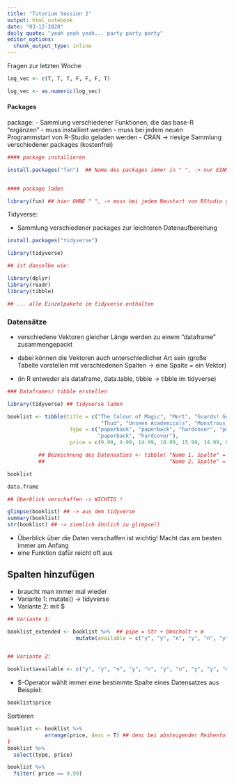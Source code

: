 ```yaml
---
title: "Tutorium Session 2"
output: html_notebook
date: "03-12-2020"
daily quote: "yeah yeah yeah... party party party"
editor_options: 
  chunk_output_type: inline
---
```


Fragen zur letzten Woche

```r

log_vec <- c(T, T, T, F, F, F, T)

log_vec <- as.numeric(log_vec)


```









#### Packages ####

package:
- Sammlung verschiedener Funktionen, die das base-R "ergänzen"
- muss installiert werden
- muss bei jedem neuen Programmstart von R-Studio geladen werden 
- CRAN -> riesige Sammlung verschiedener packages (kostenfrei)


```r

#### package installieren

install.packages("fun")  ## Name des packages immer in " ", -> nur EINMAL notwendig


#### package laden

library(fun) ## hier OHNE " ", -> muss bei jedem Neustart von RStudio geladen werden (Nur die p laden, die man für das script wirklich braucht)

```


Tidyverse:

- Sammlung verschiedener packages zur leichteren Datenaufbereitung


```r

install.packages("tidyverse")

library(tidyverse) 

## ist dasselbe wie:

library(dplyr)
library(readr)
library(tibble)

## ... alle Einzelpakete im tidyverse enthalten

```

### Datensätze ###

- verschiedene Vektoren gleicher Länge werden zu einem "dataframe" zusammengepackt
- dabei können die Vektoren auch unterschiedlicher Art sein (große Tabelle vorstellen mit verschiedenen Spalten -> eine Spalte = ein Vektor)

- (in R entweder als dataframe, data.table, tibble -> tibble im tidyverse)

```r

### Dataframes/ tibble erstellen

library(tidyverse) ## tidyverse laden

booklist <- tibble(title = c("The Colour of Magic", "Mort", "Guards! Guards!", "Men at Arms", "Hogfather", "Night Watch", "Raising Steam", 
                              "Thud", "Unseen Academicals", "Monstrous Regiment"),
                    type = c("paperback", "paperback", "hardcover", "paperback", "hardcover", "hardcover", "paperback", "hardcover",
                             "paperback", "hardcover"),
                    price = c(9.99, 9.99, 14.99, 10.99, 15.99, 14.99, 8.99, 15.99, 9.99, 19.99))

          ## Bezeichnung des Datensatzes <- tibble( "Name 1. Spalte" = c(die Daten in Reihenfolge), 
          ##                                        "Name 2. Spalte" = c( Daten der 2. Spalte in Reihenfolge usw))

booklist

data.frame

## Überblick verschaffen -> WICHTIG !

glimpse(booklist) ## -> aus dem tidyverse
summary(booklist)
str(booklist) ## -> ziemlich ähnlich zu glimpse()


```

- Überblick über die Daten verschaffen ist wichtig! Macht das am besten immer am Anfang
- eine Funktion dafür reicht oft aus


## Spalten hinzufügen

- braucht man immer mal wieder
- Variante 1: mutate() -> tidyverse
- Variante 2: mit $


```r

## Variante 1: 

booklist_extended <- booklist %>%  ## pipe = Str + Umschalt + m
                      mutate(available = c("y", "y", "n", "y", "n", "y", "n", "y", "y", "n"))


## Variante 2:

booklist$available <- c("y", "y", "n", "y", "n", "y", "n", "y", "y", "n")


```


- $-Operator wählt immer eine bestimmte Spalte eines Datensatzes aus
Beispiel:

```r

booklist$price

```


Sortieren

```r

booklist <- booklist %>% 
            arrange(price, desc = T) ## desc bei absteigender Reihenfolge
)
booklist %>% 
  select(type, price)

booklist %>% 
  filter( price == 9.99)

```




